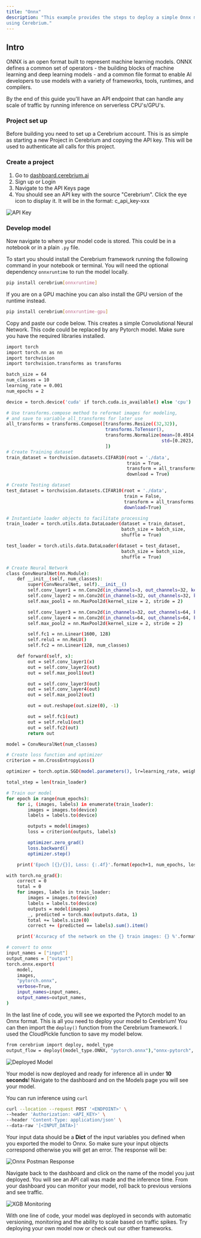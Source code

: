 ```yaml
---
title: "Onnx"
description: "This example provides the steps to deploy a simple Onnx model from scratch
using Cerebrium."
---
```


## Intro

ONNX is an open format built to represent machine learning models. ONNX defines
a common set of operators - the building blocks of machine learning and deep
learning models - and a common file format to enable AI developers to use models
with a variety of frameworks, tools, runtimes, and compilers.

By the end of this guide you'll have an API endpoint that can handle any scale
of traffic by running inference on serverless CPU's/GPU's.

### Project set up

Before building you need to set up a Cerebrium account. This is as simple as
starting a new Project in Cerebrium and copying the API key. This will be used
to authenticate all calls for this project.

### Create a project

1. Go to [dashboard.cerebrium.ai](https://dashboard.cerebrium.ai)
2. Sign up or Login
3. Navigate to the API Keys page
4. You should see an API key with the source "Cerebrium". Click the eye icon to
   display it. It will be in the format: c_api_key-xxx

![API Key](/images/quickstarts/onnx-1.png)

### Develop model

Now navigate to where your model code is stored. This could be in a notebook or
in a plain `.py` file.

To start you should install the Cerebrium framework running the following
command in your notebook or terminal. You will need the optional dependency 
`onnxruntime` to run the model locally.

```bash
pip install cerebrium[onnxruntime]
```

If you are on a GPU machine you can also install the GPU version of the
runtime instead.
```bash
pip install cerebrium[onnxruntime-gpu]
```

Copy and paste our code below. This creates a simple Convolutional Neural
Network. This code could be replaced by any Pytorch model. Make sure you have
the required libraries installed.

```bash
import torch
import torch.nn as nn
import torchvision
import torchvision.transforms as transforms

batch_size = 64
num_classes = 10
learning_rate = 0.001
num_epochs = 2

device = torch.device('cuda' if torch.cuda.is_available() else 'cpu')

# Use transforms.compose method to reformat images for modeling,
# and save to variable all_transforms for later use
all_transforms = transforms.Compose([transforms.Resize((32,32)),
                                     transforms.ToTensor(),
                                     transforms.Normalize(mean=[0.4914, 0.4822, 0.4465],
                                                          std=[0.2023, 0.1994, 0.2010])
                                     ])
# Create Training dataset
train_dataset = torchvision.datasets.CIFAR10(root = './data',
                                             train = True,
                                             transform = all_transforms,
                                             download = True)

# Create Testing dataset
test_dataset = torchvision.datasets.CIFAR10(root = './data',
                                            train = False,
                                            transform = all_transforms,
                                            download=True)

# Instantiate loader objects to facilitate processing
train_loader = torch.utils.data.DataLoader(dataset = train_dataset,
                                           batch_size = batch_size,
                                           shuffle = True)

test_loader = torch.utils.data.DataLoader(dataset = test_dataset,
                                           batch_size = batch_size,
                                           shuffle = True)

# Create Neural Network
class ConvNeuralNet(nn.Module):
    def __init__(self, num_classes):
        super(ConvNeuralNet, self).__init__()
        self.conv_layer1 = nn.Conv2d(in_channels=3, out_channels=32, kernel_size=3)
        self.conv_layer2 = nn.Conv2d(in_channels=32, out_channels=32, kernel_size=3)
        self.max_pool1 = nn.MaxPool2d(kernel_size = 2, stride = 2)

        self.conv_layer3 = nn.Conv2d(in_channels=32, out_channels=64, kernel_size=3)
        self.conv_layer4 = nn.Conv2d(in_channels=64, out_channels=64, kernel_size=3)
        self.max_pool2 = nn.MaxPool2d(kernel_size = 2, stride = 2)

        self.fc1 = nn.Linear(1600, 128)
        self.relu1 = nn.ReLU()
        self.fc2 = nn.Linear(128, num_classes)

    def forward(self, x):
        out = self.conv_layer1(x)
        out = self.conv_layer2(out)
        out = self.max_pool1(out)

        out = self.conv_layer3(out)
        out = self.conv_layer4(out)
        out = self.max_pool2(out)

        out = out.reshape(out.size(0), -1)

        out = self.fc1(out)
        out = self.relu1(out)
        out = self.fc2(out)
        return out

model = ConvNeuralNet(num_classes)

# Create loss function and optimizer
criterion = nn.CrossEntropyLoss()

optimizer = torch.optim.SGD(model.parameters(), lr=learning_rate, weight_decay = 0.005, momentum = 0.9)

total_step = len(train_loader)

# Train our model
for epoch in range(num_epochs):
    for i, (images, labels) in enumerate(train_loader):
        images = images.to(device)
        labels = labels.to(device)

        outputs = model(images)
        loss = criterion(outputs, labels)

        optimizer.zero_grad()
        loss.backward()
        optimizer.step()

    print('Epoch [{}/{}], Loss: {:.4f}'.format(epoch+1, num_epochs, loss.item()))

with torch.no_grad():
    correct = 0
    total = 0
    for images, labels in train_loader:
        images = images.to(device)
        labels = labels.to(device)
        outputs = model(images)
        _, predicted = torch.max(outputs.data, 1)
        total += labels.size(0)
        correct += (predicted == labels).sum().item()

    print('Accuracy of the network on the {} train images: {} %'.format(50000, 100 * correct / total))

# convert to onnx
input_names = ["input"]
output_names = ["output"]
torch.onnx.export(
    model,
    images,
    "pytorch.onnx",
    verbose=True,
    input_names=input_names,
    output_names=output_names,
)
```

In the last line of code, you will see we exported the Pytorch model to an Onnx
format. This is all you need to deploy your model to Cerebrium! You can then import the `deploy()` function from the Cerebrium framework. I used the CloudPickle function to save my model below.

```bash
from cerebrium import deploy, model_type
output_flow = deploy((model_type.ONNX, "pytorch.onnx"),"onnx-pytorch", "<API_KEY>")
```

![Deployed Model](/images/quickstarts/onnx-2.png)

Your model is now deployed and ready for inference all in under **10 seconds**!
Navigate to the dashboard and on the Models page you will see your model.

You can run inference using `curl`

```bash
curl --location --request POST '<ENDPOINT>' \
--header 'Authorization: <API_KEY>' \
--header 'Content-Type: application/json' \
--data-raw '[<INPUT_DATA>]'
```

Your input data should be a **Dict** of the input variables you defined when you exported the model to Onnx. So make sure your input objects correspond otherwise you will get an error. The response will be:

![Onnx Postman Response](/images/quickstarts/onnx-3_1.png)

Navigate back to the dashboard and click on the name of the model you just
deployed. You will see an API call was made and the inference time. From your
dashboard you can monitor your model, roll back to previous versions and see
traffic.

![XGB Monitoring](/images/quickstarts/onnx-4.png)

With one line of code, your model was deployed in seconds with automatic
versioning, monitoring and the ability to scale based on traffic spikes. Try
deploying your own model now or check out our other frameworks.
